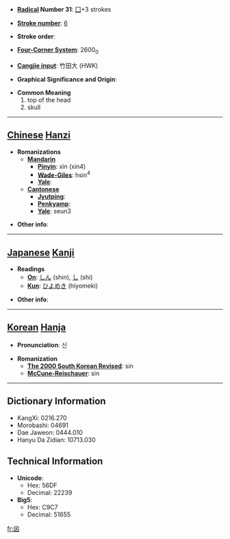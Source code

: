 * '''[[Wiktionary:Chinese radical index| Radical]] Number 31''': [[Wiktionary:Chinese radical index 囗|囗]]+3 strokes

* '''[[Wiktionary:Chinese total strokes index|Stroke number]]''': [[Wiktionary:Chinese total strokes index 6|6]]

* '''Stroke order''': 

* '''[[Wiktionary:Chinese four corner index|Four-Corner System]]''': 2600<sub>0</sub>

* '''[[Wiktionary:Chinese Cangjie index|Cangjie input]]''': 竹田大 (HWK)

* '''Graphical Significance and Origin''': 

* '''Common Meaning'''
*#top of the head
*# skull


----

== [[Chinese]] [[Hanzi]] ==

* '''Romanizations'''
** '''[[Mandarin]]'''
*** '''[[Pinyin]]''': xìn (xin4)
*** '''[[Wade-Giles]]''': hsin<sup>4</sup>
*** '''[[Yale]]''': 
** '''[[Cantonese]]'''
*** '''[[Jyutping]]''':
*** '''[[Penkyamp]]''': 
*** '''[[Yale]]''': seun3

* '''Other info''': 

----

== [[Japanese]] [[Kanji]] ==

* '''Readings'''
** '''[[On]]''': [[しん]] (shin), [[し]] (shi)
** '''[[Kun]]''': [[ひよめき]] (hiyomeki)

* '''Other info''':  

----

== [[Korean]] [[Hanja]] ==

* '''Pronunciation''': 신

* '''Romanization'''
** '''[[The 2000 South Korean Revised Romanization|The 2000 South Korean Revised]]''': sin
** '''[[McCune-Reischauer]]''': sin

----

== Dictionary Information ==

* KangXi: 0216.270
* Morobashi: 04691
* Dae Jaweon: 0444.010
* Hanyu Da Zidian: 10713.030

== Technical Information ==

* '''Unicode''':
** Hex: 56DF
** Decimal: 22239
* '''Big5''':
** Hex: C9C7
** Decimal: 51655

[[fr:囟]]